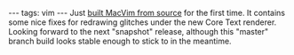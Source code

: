 ---
tags: vim
---
Just [[Building MacVim from source | built MacVim from source]] for the first time. It contains some nice fixes for redrawing glitches under the new Core Text renderer. Looking forward to the next "snapshot" release, although this "master" branch build looks stable enough to stick to in the meantime.

